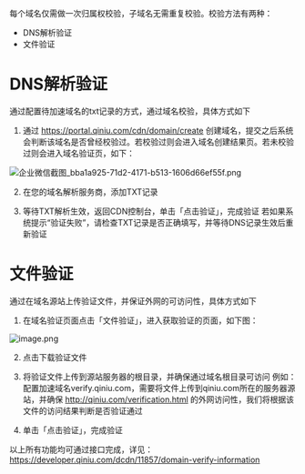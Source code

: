 每个域名仅需做一次归属权校验，子域名无需重复校验。校验方法有两种：
- DNS解析验证
- 文件验证

# DNS解析验证
通过配置待加速域名的txt记录的方式，通过域名校验，具体方式如下
1. 通过 https://portal.qiniu.com/cdn/domain/create 创建域名，提交之后系统会判断该域名是否曾经校验过。若校验过则会进入域名创建结果页。若未校验过则会进入域名验证页，如下：

![企业微信截图_bba1a925-71d2-4171-b513-1606d66ef55f.png](https://dn-odum9helk.qbox.me/FkCJ3rTc9lgHxJsvKhSmxseQxioc)

2. 在您的域名解析服务商，添加TXT记录

3. 等待TXT解析生效，返回CDN控制台，单击「点击验证」，完成验证
若如果系统提示“验证失败”，请检查TXT记录是否正确填写，并等待DNS记录生效后重新验证

# 文件验证
通过在域名源站上传验证文件，并保证外网的可访问性，具体方式如下
1. 在域名验证页面点击「文件验证」，进入获取验证的页面，如下图：

![image.png](https://dn-odum9helk.qbox.me/FhNRLs2gwN0TcjHkesglKhsBlB4z)

2. 点击下载验证文件 

3. 将验证文件上传到源站服务器的根目录，并确保通过域名根目录可访问
例如：配置加速域名verify.qiniu.com，需要将文件上传到qiniu.com所在的服务器源站，并确保 http://qiniu.com/verification.html 的外网访问性，我们将根据该文件的访问结果判断是否验证通过

4. 单击「点击验证」，完成验证


以上所有功能均可通过接口完成，详见：https://developer.qiniu.com/dcdn/11857/domain-verify-information